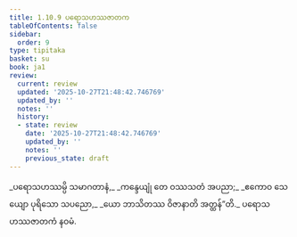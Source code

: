 ```yaml
---
title: 1.10.9 ပရောသဟဿဇာတက
tableOfContents: false
sidebar:
  order: 9
type: tipitaka
basket: su
book: ja1
review:
  current: review
  updated: '2025-10-27T21:48:42.746769'
  updated_by: ''
  notes: ''
  history:
  - state: review
    date: '2025-10-27T21:48:42.746769'
    updated_by: ''
    notes: ''
    previous_state: draft
---
```



<ReviewStatus review={frontmatter.review} showDetails={true} />

<HypothesisAnnotation frontmatter={frontmatter} />

<DynamicBreadcrumb />

<Division number="99" book="ja1" e="ch" v="22" p="23">

<Paragraph number="218" type="verses" book="ja1">
_ပရောသဟဿမ္ပိ သမာဂတာနံ,_  
_ကန္ဒေယျုံ တေ ဝဿသတံ အပညာ;_  
_ဧကောဝ သေယျော ပုရိသော သပညော,_  
_ယော ဘာသိတဿ ဝိဇာနာတိ အတ္ထန်”တိ._  


</Paragraph>
</Division>

<Paragraph number="219" type="center" book="ja1">
ပရောသဟဿဇာတကံ နဝမံ.
</Paragraph>